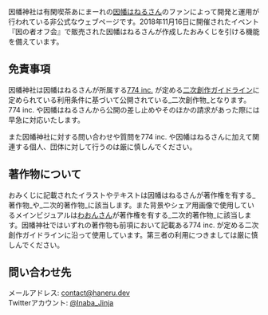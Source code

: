 

因幡神社は有閑喫茶あにまーれの[因幡はねるさん](https://www.youtube.com/channel/UC0Owc36U9lOyi9Gx9Ic-4qg)のファンによって開発と運用が行われている非公式なウェブページです。2018年11月16日に開催されたイベント『因の者オフ会』で販売された因幡はねるさんが作成したおみくじを引ける機能を備えています。

## 免責事項

因幡神社は因幡はねるさんが所属する[774 inc.](https://www.774.ai/) が定める[二次創作ガイドライン](https://www.774.ai/guideline)に定められている利用条件に基づいて公開されている_二次創作物_となります。774 inc. や因幡はねるさんから公開の差し止めやそのほかの請求があった際には早急に対応いたします。

また因幡神社に対する問い合わせや質問を774 inc. や因幡はねるさんに加えて関連する個人、団体に対して行うのは厳に慎しんでください。

## 著作物について

おみくじに記載されたイラストやテキストは因幡はねるさんが著作権を有する_著作物_や_二次的著作物_に該当します。また背景やシェア用画像で使用しているメインビジュアルは[わおんさん](https://www.pixiv.net/users/15725374)が著作権を有する_二次的著作物_に該当します。因幡神社ではいずれの著作物も前項において記載ある774 inc. が定める二次創作ガイドラインに沿って使用しています。第三者の利用につきましては厳に慎しんでください。

## 問い合わせ先

メールアドレス: contact@haneru.dev<br />
Twitterアカウント: [@Inaba_Jinja](https://twitter.com/Inaba_Jinja)
